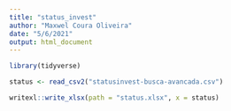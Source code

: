 ```yaml
---
title: "status_invest"
author: "Maxwel Coura Oliveira"
date: "5/6/2021"
output: html_document
---
```


```r
library(tidyverse) 
```


```r
status <- read_csv2("statusinvest-busca-avancada.csv")
```


```r
writexl::write_xlsx(path = "status.xlsx", x = status)
```
